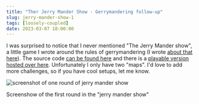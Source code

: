 ```yaml
---
title: "Ther Jerry Mander Show - Gerrymandering follow-up"
slug: jerry-mander-show-1
tags: [loosely-coupled]
date: 2023-03-07 18:00:00
---
```


I was surprised to notice that I never mentioned "The Jerry Mander show", 
a little game I wrote around the rules of gerrymandering (I wrote [about that here][1]). 
The source code [can be found here][code] and there is a [playable version hosted over here][game]. Unfortunately I only have two "maps".
I'd love to add more challenges, so if you have cool setups, let me know.

![screenshot of one round of jerry mander show](/assets/jerry-mander.png)
<figcaption>Screenshow of the first round in the "jerry mander show"</figcaption>

[1]: /posts/an-outsiders-guide-to-gerrymandering
[code]: https://github.com/flq/jerry-mander-show
[game]: https://jerry-mander-show.vercel.app